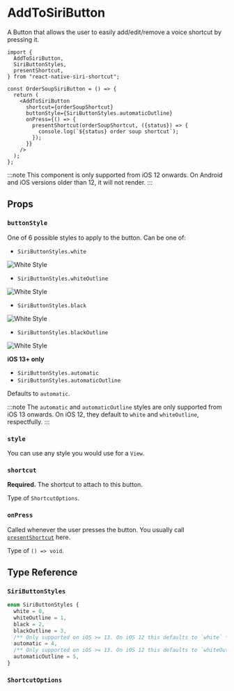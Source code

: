 
# AddToSiriButton

A Button that allows the user to easily add/edit/remove a voice shortcut by pressing it.

```tsx
import {
  AddToSiriButton,
  SiriButtonStyles,
  presentShortcut,
} from "react-native-siri-shortcut";

const OrderSoupSiriButton = () => {
  return (
    <AddToSiriButton
      shortcut={orderSoupShortcut}
      buttonStyle={SiriButtonStyles.automaticOutline}
      onPress={() => {
        presentShortcut(orderSoupShortcut, ({status}) => {
          console.log(`${status} order soup shortcut`);
        });
      }}
    />
  );
};
```

:::note
This component is only supported from iOS 12 onwards. On Android and iOS versions older than 12, it will not render.
:::

## Props

### `buttonStyle`

One of 6 possible styles to apply to the button. Can be one of:

- `SiriButtonStyles.white`

![White Style](/img/add-to-siri-white.png)

- `SiriButtonStyles.whiteOutline`

![White Style](/img/add-to-siri-white-outline.png)

- `SiriButtonStyles.black`

![White Style](/img/add-to-siri-black.png)

- `SiriButtonStyles.blackOutline`

![White Style](/img/add-to-siri-black-outline.png)

**iOS 13+ only**

- `SiriButtonStyles.automatic`
- `SiriButtonStyles.automaticOutline`

Defaults to `automatic`.

:::note
The `automatic` and `automaticOutline` styles are only supported from iOS 13 onwards. On iOS 12, they default to `white` and `whiteOutline`, respectfully.
:::

### `style`

You can use any style you would use for a `View`.

### `shortcut`

**Required.** The shortcut to attach to this button.

Type of `ShortcutOptions`.

### `onPress`

Called whenever the user presses the button. You usually call [`presentShortcut`](../api/presenting-shortcuts) here.

Type of `() => void`.

## Type Reference

### `SiriButtonStyles`

```typescript
enum SiriButtonStyles {
  white = 0,
  whiteOutline = 1,
  black = 2,
  blackOutline = 3,
  /** Only supported on iOS >= 13. On iOS 12 this defaults to `white` */
  automatic = 4,
  /** Only supported on iOS >= 13. On iOS 12 this defaults to `whiteOutline` */
  automaticOutline = 5,
}
```

### `ShortcutOptions`

<ShortcutOptions />
